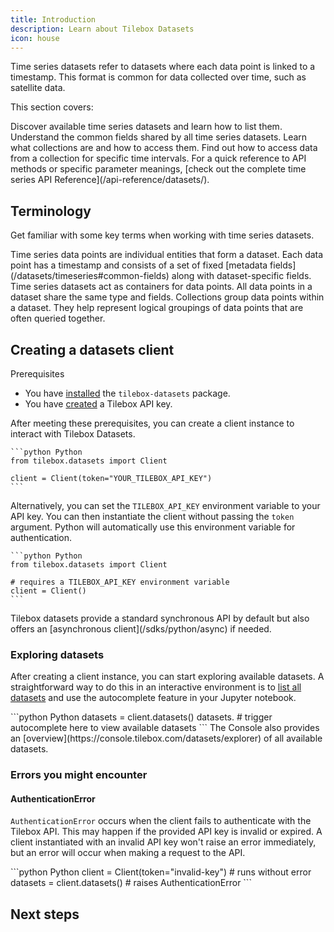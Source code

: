 ```yaml
---
title: Introduction
description: Learn about Tilebox Datasets
icon: house
---
```


Time series datasets refer to datasets where each data point is linked to a timestamp. This format is common for data collected over time, such as satellite data.

This section covers:

<CardGroup cols={2}>
  <Card title="Available Datasets" icon="list" href="/datasets/timeseries#listing-datasets" horizontal>
    Discover available time series datasets and learn how to list them.
  </Card>
  <Card title="Common Fields" icon="file-code" href="/datasets/timeseries#common-fields" horizontal>
    Understand the common fields shared by all time series datasets.
  </Card>
  <Card title="Collections" icon="layer-group" href="/datasets/collections" horizontal>
    Learn what collections are and how to access them.
  </Card>
  <Card title="Loading Data" icon="download" href="/datasets/loading-data" horizontal>
    Find out how to access data from a collection for specific time intervals.
  </Card>
</CardGroup>

<Note>
  For a quick reference to API methods or specific parameter meanings, [check out the complete time series API Reference](/api-reference/datasets/).
</Note>

## Terminology

Get familiar with some key terms when working with time series datasets.

<AccordionGroup>
  <Accordion title="Data points">
    Time series data points are individual entities that form a dataset. Each data point has a timestamp and consists of a set of fixed [metadata fields](/datasets/timeseries#common-fields) along with dataset-specific fields.
  </Accordion>
  <Accordion title="Datasets">
    Time series datasets act as containers for data points. All data points in a dataset share the same type and fields.
  </Accordion>
  <Accordion title="Collections">
    Collections group data points within a dataset. They help represent logical groupings of data points that are often queried together.
  </Accordion>
</AccordionGroup>

## Creating a datasets client

Prerequisites

- You have [installed](/sdks/python/install) the `tilebox-datasets` package.
- You have [created](/authentication) a Tilebox API key.

After meeting these prerequisites, you can create a client instance to interact with Tilebox Datasets.

<CodeGroup>

    ```python Python
    from tilebox.datasets import Client

    client = Client(token="YOUR_TILEBOX_API_KEY")
    ```

</CodeGroup>

Alternatively, you can set the `TILEBOX_API_KEY` environment variable to your API key. You can then instantiate the client without passing the `token` argument. Python will automatically use this environment variable for authentication.

<CodeGroup>

    ```python Python
    from tilebox.datasets import Client

    # requires a TILEBOX_API_KEY environment variable
    client = Client()
    ```

</CodeGroup>

<Tip>
  Tilebox datasets provide a standard synchronous API by default but also offers an [asynchronous client](/sdks/python/async) if needed.
</Tip>

### Exploring datasets

After creating a client instance, you can start exploring available datasets. A straightforward way to do this in an interactive environment is to [list all datasets](/api-reference/tilebox.datasets/Client.datasets) and use the autocomplete feature in your Jupyter notebook.

<CodeGroup>
```python Python
datasets = client.datasets()
datasets. # trigger autocomplete here to view available datasets
```
</CodeGroup>

<Tip>
  The Console also provides an [overview](https://console.tilebox.com/datasets/explorer) of all available datasets.
</Tip>

### Errors you might encounter

#### AuthenticationError

`AuthenticationError` occurs when the client fails to authenticate with the Tilebox API. This may happen if the provided API key is invalid or expired. A client instantiated with an invalid API key won't raise an error immediately, but an error will occur when making a request to the API.

<CodeGroup>
```python Python
client = Client(token="invalid-key") # runs without error
datasets = client.datasets() # raises AuthenticationError
```
</CodeGroup>

## Next steps

<CardGroup cols={2}>
  <Card title="Accessing datasets" icon="database" href="/datasets/timeseries" horizontal />
  <Card title="Async support" icon="rotate" href="/sdks/python/async" horizontal />
  <Card title="Working with Xarray" icon="chart-bar" href="/sdks/python/xarray" horizontal />
</CardGroup>
